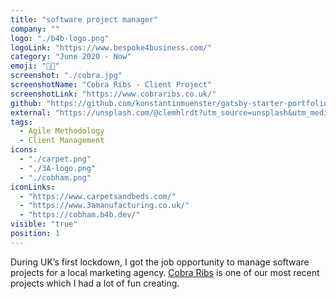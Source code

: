 ```yaml
---
title: "software project manager"
company: ""
logo: "./b4b-logo.png"
logoLink: "https://www.bespoke4business.com/"
category: "June 2020 - Now"
emoji: "👩‍💻"
screenshot: "./cobra.jpg"
screenshotName: "Cobra Ribs - Client Project"
screenshotLink: "https://www.cobraribs.co.uk/"
github: "https://github.com/konstantinmuenster/gatsby-starter-portfolio-minimal"
external: "https://unsplash.com/@clemhlrdt?utm_source=unsplash&utm_medium=referral&utm_content=creditCopyText"
tags:
  - Agile Methodology
  - Client Management
icons:
  - "./carpet.png"
  - "./3A-logo.png"
  - "./cobham.png"
iconLinks:
  - "https://www.carpetsandbeds.com/"
  - "https://www.3amanufacturing.co.uk/"
  - "https://cobham.b4b.dev/"
visible: "true"
position: 1
---
```


During UK’s first lockdown, I got the job opportunity to manage software projects for a local marketing agency. <a href="https://www.cobraribs.co.uk/" target="_blank" rel="nofollow noopener noreferrer" aria-label="External Link">Cobra Ribs</a> is one of our most recent projects which I had a lot of fun creating.
